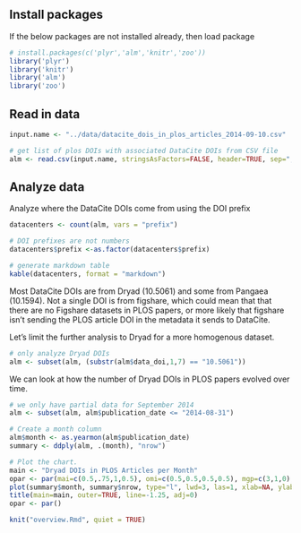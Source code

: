 ## Install packages 

If the below packages are not installed already, then load package

```r
# install.packages(c('plyr','alm','knitr','zoo'))
library('plyr')
library('knitr')
library('alm')
library('zoo')
```

## Read in data

```r
input.name <- "../data/datacite_dois_in_plos_articles_2014-09-10.csv"

# get list of plos DOIs with associated DataCite DOIs from CSV file
alm <- read.csv(input.name, stringsAsFactors=FALSE, header=TRUE, sep=",")
```

## Analyze data

Analyze where the DataCite DOIs come from using the DOI prefix
```r
datacenters <- count(alm, vars = "prefix")

# DOI prefixes are not numbers
datacenters$prefix <-as.factor(datacenters$prefix)

# generate markdown table
kable(datacenters, format = "markdown")
```

Most DataCite DOIs are from Dryad (10.5061) and some from Pangaea (10.1594). Not a single DOI is from figshare, which could mean that that there are no Figshare datasets in PLOS papers, or more likely that figshare isn't sending the PLOS article DOI in the metadata it sends to DataCite.

Let's limit the further analysis to Dryad for a more homogenous dataset.

```r
# only analyze Dryad DOIs
alm <- subset(alm, (substr(alm$data_doi,1,7) == "10.5061"))
```

We can look at how the number of Dryad DOIs in PLOS papers evolved over time.

```r
# we only have partial data for September 2014
alm <- subset(alm, alm$publication_date <= "2014-08-31")

# Create a month column
alm$month <- as.yearmon(alm$publication_date)
summary <- ddply(alm, .(month), "nrow")

# Plot the chart.
main <- "Dryad DOIs in PLOS Articles per Month"
opar <- par(mai=c(0.5,.75,1,0.5), omi=c(0.5,0.5,0.5,0.5), mgp=c(3,1,0), fg="black", cex=1, cex.main=3, cex.lab=2, cex.axis=1.5, col.main="#1447f2", col.lab="black", col.axis="black")
plot(summary$month, summary$nrow, type="l", lwd=3, las=1, xlab=NA, ylab=NA, ylim=c(0,20), xaxp=c(2007,2014,6), bty="n", col="#1447f2")
title(main=main, outer=TRUE, line=-1.25, adj=0)
opar <- par()
```


```r
knit("overview.Rmd", quiet = TRUE)
```


